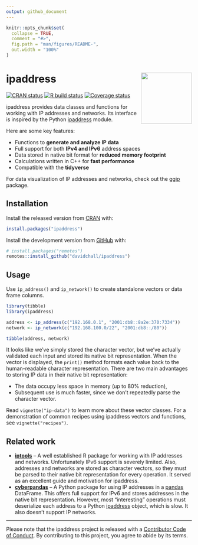 ```yaml
---
output: github_document
---
```


<!-- README.md is generated from README.Rmd. Please edit that file -->

```r
knitr::opts_chunk$set(
  collapse = TRUE,
  comment = "#>",
  fig.path = "man/figures/README-",
  out.width = "100%"
)
```

# ipaddress <a href='https://davidchall.github.io/ipaddress/'><img src='man/figures/logo.png' align="right" height="138" /></a>

<!-- badges: start -->
[![CRAN status](https://www.r-pkg.org/badges/version/ipaddress)](https://CRAN.R-project.org/package=ipaddress)
[![R build status](https://github.com/davidchall/ipaddress/actions/workflows/R-CMD-check.yaml/badge.svg)](https://github.com/davidchall/ipaddress/actions/workflows/R-CMD-check.yaml)
[![Coverage status](https://codecov.io/gh/davidchall/ipaddress/branch/master/graph/badge.svg)](https://app.codecov.io/gh/davidchall/ipaddress?branch=master)
<!-- badges: end -->

ipaddress provides data classes and functions for working with IP addresses and networks. Its interface is inspired by the Python [ipaddress](https://docs.python.org/3/library/ipaddress.html) module.

Here are some key features:

* Functions to **generate and analyze IP data**
* Full support for both **IPv4 and IPv6** address spaces
* Data stored in native bit format for **reduced memory footprint**
* Calculations written in C++ for **fast performance**
* Compatible with the **tidyverse**

For data visualization of IP addresses and networks, check out the [ggip](https://davidchall.github.io/ggip/) package.


## Installation

Install the released version from [CRAN](https://CRAN.R-project.org) with:

``` r
install.packages("ipaddress")
```

Install the development version from [GitHub](https://github.com/) with:

``` r
# install.packages("remotes")
remotes::install_github("davidchall/ipaddress")
```


## Usage

Use `ip_address()` and `ip_network()` to create standalone vectors or data frame columns.

```r
library(tibble)
library(ipaddress)

address <- ip_address(c("192.168.0.1", "2001:db8::8a2e:370:7334"))
network <- ip_network(c("192.168.100.0/22", "2001:db8::/80"))

tibble(address, network)
```

It looks like we've simply stored the character vector, but we've actually validated each input and stored its native bit representation.
When the vector is displayed, the `print()` method formats each value back to the human-readable character representation.
There are two main advantages to storing IP data in their native bit representation:

* The data occupy less space in memory (up to 80% reduction),
* Subsequent use is much faster, since we don't repeatedly parse the character vector.

Read `vignette("ip-data")` to learn more about these vector classes.
For a demonstration of common recipes using ipaddress vectors and functions, see `vignette("recipes")`.


## Related work

* [**iptools**](https://github.com/hrbrmstr/iptools) --  A well established R package for working with IP addresses and networks. Unfortunately IPv6 support is severely limited. Also, addresses and networks are stored as character vectors, so they must be parsed to their native bit representation for every operation. It served as an excellent guide and motivation for ipaddress.
* [**cyberpandas**](https://cyberpandas.readthedocs.io) -- A Python package for using IP addresses in a [pandas](https://pandas.pydata.org) DataFrame. This offers full support for IPv6 and stores addresses in the native bit representation. However, most "interesting" operations must deserialize each address to a Python [ipaddress](https://docs.python.org/3/library/ipaddress.html) object, which is slow. It also doesn't support IP networks.

---

Please note that the ipaddress project is released with a
[Contributor Code of Conduct](https://davidchall.github.io/ipaddress/CODE_OF_CONDUCT.html).
By contributing to this project, you agree to abide by its terms.
